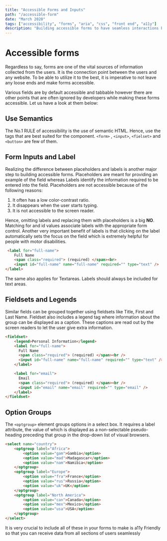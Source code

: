 ```yaml
---
title: "Accessible Forms and Inputs"
path: "/accessible-form"
date: "March 2020"
tags: ["accessibility", "forms", "aria", "css", "front end", "a11y"]
description: "Building accessible forms to have seamless interactions between the user the website."
---
```


# Accessible forms

Regardless to say, forms are one of the vital sources of information collected from the users. It is the connection point between the users and any website. To be able to utilize it to the best, it is imperative to not leave any loose ends and make forms accessible.

Various fields are by default accessible and tabbable however there are other points that are often ignored by developers while making these forms accessible. Let us have a look at them below:

## Use Semantics

The No.1 RULE of accessibility is the use of semantic HTML. Hence, use the tags that are best suited for the component. `<form>` , `<input>`, `<fielset>` and `<button>` are few of them.

## Form Inputs and Label

Realizing the difference between placeholders and labels is another major step to building accessible forms. Placeholders are meant for providing an example of the field whereas Labels identify the information required to be entered into the field.
Placeholders are not accessible because of the following reasons:

1. It often has a low color-contrast ratio.
2. It disappears when the user starts typing.
3. It is not accessible to the screen reader.

Hence, omitting labels and replacing them with placeholders is a big <strong>NO</strong>. Matching for and id values associate labels with the appropriate form control. Another very important benefit of labels is that clicking on the label automatically sets the focus on the field which is extremely helpful for people with motor disabilities.

```HTML
 <label for="full-name">
    Full Name
    <span class="required"> (required) </span><br>
    <input id="full-name" name="full-name" required="" type="text" />
</label>
```

The same also applies for Textareas. Labels should always be included for text areas.

## Fieldsets and Legends

Similar fields can be grouped together using fieldsets like Title, First and Last Name. Fieldset also includes a legend tag where information about the group can be displayed as a caption. These captions are read out by the screen readers to let the user give extra information.

```HTML
<fieldset>
    <legend>Personal Information</legend>
    <label for="full-name">
      Full Name
      <span class="required"> (required) </span><br />
      <input id="full-name" name="full-name" required="" type="text" />
    </label>

    <label for="email">
      Email
      <span class="required"> (required) </span><br />
      <input id="email" name="email" required="" type="email" />
    </label>
</fieldset>
```

## Option Groups

The `<optgroup>` element groups options in a select box. It requires a label attribute, the value of which is displayed as a non-selectable pseudo-heading preceding that group in the drop-down list of visual browsers.

```HTML
<select name="country">
    <optgroup label="Africa">
        <option value="gam">Gambia</option>
        <option value="mad">Madagascar</option>
        <option value="nam">Namibia</option>
    </optgroup>
    <optgroup label="Europe">
        <option value="fra">France</option>
        <option value="rus">Russia</option>
        <option value="uk">UK</option>
    </optgroup>
    <optgroup label="North America">
        <option value="can">Canada</option>
        <option value="mex">Mexico</option>
        <option value="usa">USA</option>
    </optgroup>
</select>
```

It is very crucial to include all of these in your forms to make is a11y Friendly so that you can receive data from all sections of users seamlessly
